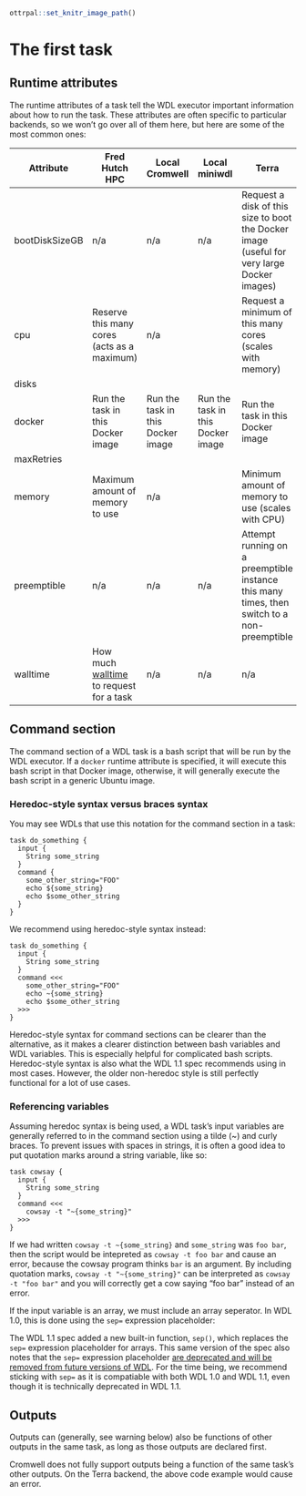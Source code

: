 ```r
ottrpal::set_knitr_image_path()
```

# The first task



## Runtime attributes
The runtime attributes of a task tell the WDL executor important information about how to run the task. These attributes are often specific to particular backends, so we won't go over all of them here, but here are some of the most common ones:





| Attribute      | Fred Hutch HPC                                                                               | Local Cromwell                    | Local miniwdl                     | Terra                                                                                       |
|----------------|----------------------------------------------------------------------------------------------|-----------------------------------|-----------------------------------|---------------------------------------------------------------------------------------------|
| bootDiskSizeGB | n/a                                                                                          | n/a                               | n/a                               | Request a disk of this size to boot the Docker image (useful for very large Docker images)  |
| cpu            | Reserve this many cores (acts as a maximum)                                                  | n/a                               |                                   | Request a minimum of this many cores (scales with memory)                                   |
| disks          |                                                                                              |                                   |                                   |                                                                                             |
| docker         | Run the task in this Docker image                                                            | Run the task in this Docker image | Run the task in this Docker image | Run the task in this Docker image                                                           |
| maxRetries     |                                                                                              |                                   |                                   |                                                                                             |
| memory         | Maximum amount of memory to use                                                              | n/a                               |                                   | Minimum amount of memory to use (scales with CPU)                                           |
| preemptible    | n/a                                                                                          | n/a                               | n/a                               | Attempt running on a preemptible instance this many times, then switch to a non-preemptible |
| walltime       | How much  [walltime](https://en.wikipedia.org/wiki/Elapsed_real_time)  to request for a task | n/a                               | n/a                               | n/a                                                                                         |



## Command section 
The command section of a WDL task is a bash script that will be run by the WDL executor. If a `docker` runtime attribute is specified, it will execute this bash script in that Docker image, otherwise, it will generally execute the bash script in a generic Ubuntu image.

### Heredoc-style syntax versus braces syntax
You may see WDLs that use this notation for the command section in a task:

```
task do_something {
  input {
    String some_string
  }
  command {
    some_other_string="FOO"
    echo ${some_string}
    echo $some_other_string
  }
}
```

We recommend using heredoc-style syntax instead:
```
task do_something {
  input {
    String some_string
  }
  command <<<
    some_other_string="FOO"
    echo ~{some_string}
    echo $some_other_string
  >>>
}
```

Heredoc-style syntax for command sections can be clearer than the alternative, as it makes a clearer distinction between bash variables and WDL variables. This is especially helpful for complicated bash scripts. Heredoc-style syntax is also what the WDL 1.1 spec recommends using in most cases. However, the older non-heredoc style is still perfectly functional for a lot of use cases.

### Referencing variables
Assuming heredoc syntax is being used, a WDL task's input variables are generally referred to in the command section using a tilde (~) and curly braces. To prevent issues with spaces in strings, it is often a good idea to put quotation marks around a string variable, like so:

<!-- TODO: make sure unix cowsay acts like this too, not just the python wrapper I use -->

```
task cowsay {
  input {
    String some_string
  }
  command <<<
    cowsay -t "~{some_string}"
  >>>
}
```
If we had written `cowsay -t ~{some_string}` and `some_string` was `foo bar`, then the script would be intepreted as `cowsay -t foo bar` and cause an error, because the cowsay program thinks `bar` is an argument. By including quotation marks, `cowsay -t "~{some_string}"` can be interpreted as `cowsay -t "foo bar"` and you will correctly get a cow saying "foo bar" instead of an error.

If the input variable is an array, we must include an array seperator. In WDL 1.0, this is done using the `sep=` expression placeholder:

<!-- TODO: array seperator -->

::: {.notice data-latex="warning"}
The WDL 1.1 spec added a new built-in function, `sep()`, which replaces the `sep=` expression placeholder for arrays. This same version of the spec also notes that the `sep=` expression placeholder [are deprecated and will be removed from future versions of WDL](https://github.com/openwdl/wdl/blob/main/versions/1.1/SPEC.md#-expression-placeholder-options). For the time being, we recommend sticking with `sep=` as it is compatiable with both WDL 1.0 and WDL 1.1, even though it is technically deprecated in WDL 1.1.
:::


## Outputs

Outputs can (generally, see warning below) also be functions of other outputs in the same task, as long as those outputs are declared first.

::: {.notice data-latex="warning"}
Cromwell does not fully support outputs being a function of the same task's other outputs. On the Terra backend, the above code example would cause an error.
:::



